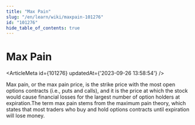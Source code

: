 ```yaml
---
title: "Max Pain"
slug: "/en/learn/wiki/maxpain-101276"
id: "101276"
hide_table_of_contents: true
---
```



# Max Pain

<ArticleMeta id={101276} updatedAt={'2023-09-26 13:58:54'} />
<div className='border-solid border-b border-t-0 my-4 border-[var(--ifm-color-gray-300)]' />

Max pain, or the max pain price, is the strike price with the most open options contracts (i.e., puts and calls), and it is the price at which the stock would cause financial losses for the largest number of option holders at expiration.The term max pain stems from the maximum pain theory, which states that most traders who buy and hold options contracts until expiration will lose money.
